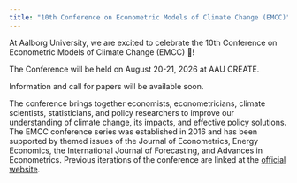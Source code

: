 ---
title: "10th Conference on Econometric Models of Climate Change (EMCC)"
---

At Aalborg University, we are excited to celebrate the 10th Conference on Econometric Models of Climate Change (EMCC) 🎉!

The Conference will be held on August 20-21, 2026 at AAU CREATE.

Information and call for papers will be available soon.

The conference brings together economists, econometricians, climate scientists, statisticians, and policy researchers to improve our understanding of climate change, its impacts, and effective policy solutions. The EMCC conference series was established in 2016 and has been supported by themed issues of the Journal of Econometrics, Energy Economics, the International Journal of Forecasting, and Advances in Econometrics. Previous iterations of the conference are linked at the [official website](https://sites.google.com/view/emccconference/home).


